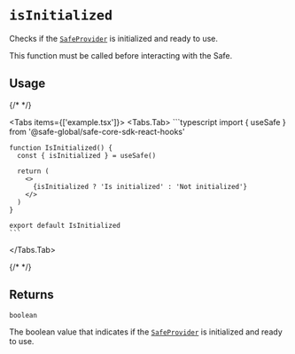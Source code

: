 
# `isInitialized`

Checks if the [`SafeProvider`](../safeprovider.mdx) is initialized and ready to use.

This function must be called before interacting with the Safe.

## Usage

{/* <!-- vale off --> */}

<Tabs items={['example.tsx']}>
  <Tabs.Tab>
    ```typescript
    import { useSafe } from '@safe-global/safe-core-sdk-react-hooks'

    function IsInitialized() {
      const { isInitialized } = useSafe()

      return (
        <>
          {isInitialized ? 'Is initialized' : 'Not initialized'}
        </>
      )
    }

    export default IsInitialized
    ```
  </Tabs.Tab>
</Tabs>

{/* <!-- vale on --> */}

## Returns

`boolean`

The boolean value that indicates if the [`SafeProvider`](../safeprovider.mdx) is initialized and ready to use.
